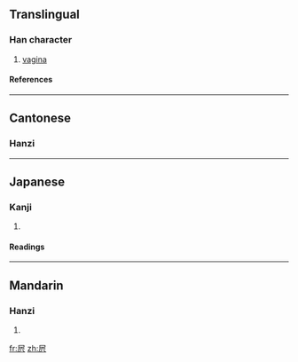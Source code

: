 ==Translingual==
===Han character===
{{Han char|rn=44|rad=尸|as=05|sn=8|four=7728<sub>7</sub>|canj=尸十金 (SJC)}}
# [[vagina]]
====References====
{{Han ref|kx=0300.270|dkj=07661|hdz=20970.090|uh=5C44|ud=23620|bh=CC59|bd=52313}}

----
==Cantonese==
===Hanzi===
{{yue-hanzi|jyut=[[bei1]]|y=[[bei1]]}}
{{defn|Cantonese}}

----
==Japanese==
===Kanji===
{{ja-kanji|grade=9|rs=尸05}}
# {{defn|Japanese}} 
====Readings====
{{ja-readings|on=[[ひ]] (hi)|kun=}}

----
==Mandarin==
===Hanzi===
{{cmn-hanzi|pin=[[bī]] ([[bi1]])|wg=pi<sup>1</sup>}}
# {{defn|Mandarin}}

[[fr:屄]]
[[zh:屄]]